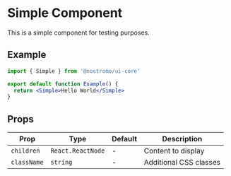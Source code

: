 # Simple Component

This is a simple component for testing purposes.

## Example

```jsx
import { Simple } from '@nostromo/ui-core'

export default function Example() {
  return <Simple>Hello World</Simple>
}
```

## Props

| Prop | Type | Default | Description |
|------|------|---------|-------------|
| `children` | `React.ReactNode` | - | Content to display |
| `className` | `string` | - | Additional CSS classes |